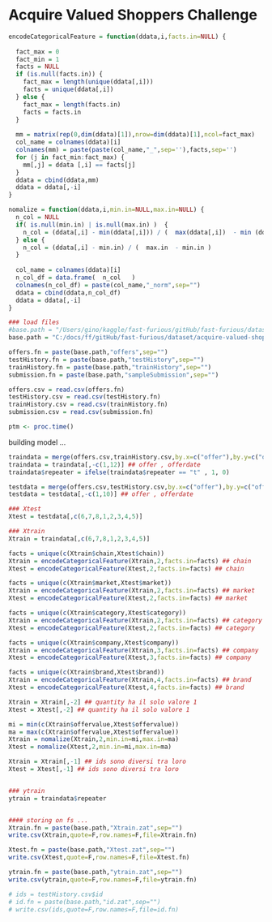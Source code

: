 Acquire Valued Shoppers Challenge 
========================================================

```r
encodeCategoricalFeature = function(ddata,i,facts.in=NULL) {
  
  fact_max = 0
  fact_min = 1 
  facts = NULL
  if (is.null(facts.in)) {
    fact_max = length(unique(ddata[,i]))
    facts = unique(ddata[,i])
  } else {
    fact_max = length(facts.in)
    facts = facts.in
  }
  
  mm = matrix(rep(0,dim(ddata)[1]),nrow=dim(ddata)[1],ncol=fact_max)
  col_name = colnames(ddata)[i]
  colnames(mm) = paste(paste(col_name,"_",sep=''),facts,sep='')
  for (j in fact_min:fact_max) {
    mm[,j] = ddata [,i] == facts[j]
  }  
  ddata = cbind(ddata,mm)
  ddata = ddata[,-i]
}

nomalize = function(ddata,i,min.in=NULL,max.in=NULL) {
  n_col = NULL
  if( is.null(min.in) | is.null(max.in) )  { 
    n_col = (ddata[,i] - min(ddata[,i])) / (  max(ddata[,i])  - min (ddata[,i]) )
  } else {
    n_col = (ddata[,i] - min.in) / (  max.in  - min.in )
  }
  
  col_name = colnames(ddata)[i]
  n_col_df = data.frame(  n_col   )
  colnames(n_col_df) = paste(col_name,"_norm",sep="")
  ddata = cbind(ddata,n_col_df)
  ddata = ddata[,-i]
}
```

```r
### load files 
#base.path = "/Users/gino/kaggle/fast-furious/gitHub/fast-furious/dataset/acquire-valued-shoppers-challenge/"
base.path = "C:/docs/ff/gitHub/fast-furious/dataset/acquire-valued-shoppers-challenge/"

offers.fn = paste(base.path,"offers",sep="")
testHistory.fn = paste(base.path,"testHistory",sep="")
trainHistory.fn = paste(base.path,"trainHistory",sep="")
submission.fn = paste(base.path,"sampleSubmission",sep="")

offers.csv = read.csv(offers.fn)
testHistory.csv = read.csv(testHistory.fn)
trainHistory.csv = read.csv(trainHistory.fn)
submission.csv = read.csv(submission.fn)

ptm <- proc.time()
```

building model ... 

```r

traindata = merge(offers.csv,trainHistory.csv,by.x=c("offer"),by.y=c("offer"),all.x=F,all.y=F)
traindata = traindata[,-c(1,12)] ## offer , offerdate
traindata$repeater = ifelse(traindata$repeater == "t" , 1, 0) 

testdata = merge(offers.csv,testHistory.csv,by.x=c("offer"),by.y=c("offer"),all.x=F,all.y=F)
testdata = testdata[,-c(1,10)] ## offer , offerdate

### Xtest 
Xtest = testdata[,c(6,7,8,1,2,3,4,5)]

### Xtrain 
Xtrain = traindata[,c(6,7,8,1,2,3,4,5)]

facts = unique(c(Xtrain$chain,Xtest$chain))
Xtrain = encodeCategoricalFeature(Xtrain,2,facts.in=facts) ## chain 
Xtest = encodeCategoricalFeature(Xtest,2,facts.in=facts) ## chain 

facts = unique(c(Xtrain$market,Xtest$market))
Xtrain = encodeCategoricalFeature(Xtrain,2,facts.in=facts) ## market
Xtest = encodeCategoricalFeature(Xtest,2,facts.in=facts) ## market

facts = unique(c(Xtrain$category,Xtest$category))
Xtrain = encodeCategoricalFeature(Xtrain,2,facts.in=facts) ## category
Xtest = encodeCategoricalFeature(Xtest,2,facts.in=facts) ## category

facts = unique(c(Xtrain$company,Xtest$company))
Xtrain = encodeCategoricalFeature(Xtrain,3,facts.in=facts) ## company
Xtest = encodeCategoricalFeature(Xtest,3,facts.in=facts) ## company

facts = unique(c(Xtrain$brand,Xtest$brand))
Xtrain = encodeCategoricalFeature(Xtrain,4,facts.in=facts) ## brand
Xtest = encodeCategoricalFeature(Xtest,4,facts.in=facts) ## brand

Xtrain = Xtrain[,-2] ## quantity ha il solo valore 1
Xtest = Xtest[,-2] ## quantity ha il solo valore 1

mi = min(c(Xtrain$offervalue,Xtest$offervalue))
ma = max(c(Xtrain$offervalue,Xtest$offervalue))
Xtrain = nomalize(Xtrain,2,min.in=mi,max.in=ma)
Xtest = nomalize(Xtest,2,min.in=mi,max.in=ma)

Xtrain = Xtrain[,-1] ## ids sono diversi tra loro 
Xtest = Xtest[,-1] ## ids sono diversi tra loro 


### ytrain 
ytrain = traindata$repeater


#### storing on fs ...
Xtrain.fn = paste(base.path,"Xtrain.zat",sep="")
write.csv(Xtrain,quote=F,row.names=F,file=Xtrain.fn)

Xtest.fn = paste(base.path,"Xtest.zat",sep="")
write.csv(Xtest,quote=F,row.names=F,file=Xtest.fn)

ytrain.fn = paste(base.path,"ytrain.zat",sep="")
write.csv(ytrain,quote=F,row.names=F,file=ytrain.fn)

# ids = testHistory.csv$id
# id.fn = paste(base.path,"id.zat",sep="")
# write.csv(ids,quote=F,row.names=F,file=id.fn)
```